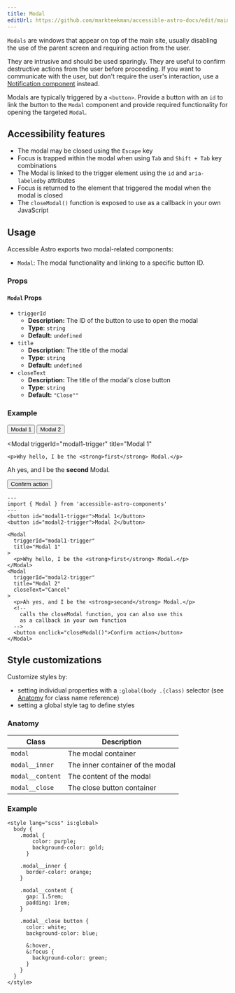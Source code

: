 ```yaml
---
title: Modal
editUrl: https://github.com/markteekman/accessible-astro-docs/edit/main/src/content/docs/components/modal.mdx
---
```



`Modals` are windows that appear on top of the main site, usually disabling the use of the parent screen and requiring action from the user.

They are intrusive and should be used sparingly. They are useful to confirm destructive actions from the user before proceeding. If you want to communicate with the user, but don't require the user's interaction, use a [Notification component](/components/notification) instead.

Modals are typically triggered by a `<button>`. Provide a button with an `id` to link the button to the `Modal` component and provide required functionality for opening the targeted `Modal`.

## Accessibility features
* The modal may be closed using the `Escape` key
* Focus is trapped within the modal when using `Tab` and `Shift + Tab` key combinations
* The Modal is linked to the trigger element using the `id` and `aria-labeledby` attributes
* Focus is returned to the element that triggered the modal when the modal is closed
* The `closeModal()` function is exposed to use as a callback in your own JavaScript

## Usage
Accessible Astro exports two modal-related components:
* `Modal`: The modal functionality and linking to a specific button ID.

### Props
#### `Modal` Props
* `triggerId`
  * **Description:** The ID of the button to use to open the modal
  * **Type**: `string`
  * **Default:** `undefined`
* `title`
  * **Description:** The title of the modal
  * **Type**: `string`
  * **Default:** `undefined`
* `closeText`
  * **Description:** The title of the modal's close button
  * **Type**: `string`
  * **Default:** `"Close""`

### Example

<NoStarlightStyles>
  <button id="modal1-trigger">Modal 1</button>
  <button id="modal2-trigger">Modal 2</button>

  <Modal
    triggerId="modal1-trigger"
    title="Modal 1"
  >
    <p>Why hello, I be the <strong>first</strong> Modal.</p>
  </Modal>
  <Modal
    triggerId="modal2-trigger"
    title="Modal 2"
    closeText="Cancel"
  >
    <p>Ah yes, and I be the <strong>second</strong> Modal.</p>
    <button onclick="closeModal()">Confirm action</button>
  </Modal>
</NoStarlightStyles>

```astro
---
import { Modal } from 'accessible-astro-components'
---
<button id="modal1-trigger">Modal 1</button>
<button id="modal2-trigger">Modal 2</button>

<Modal
  triggerId="modal1-trigger"
  title="Modal 1"
>
  <p>Why hello, I be the <strong>first</strong> Modal.</p>
</Modal>
<Modal
  triggerId="modal2-trigger"
  title="Modal 2"
  closeText="Cancel"
>
  <p>Ah yes, and I be the <strong>second</strong> Modal.</p>
  <!--
    calls the closeModal function, you can also use this
    as a callback in your own function
  -->
  <button onclick="closeModal()">Confirm action</button>
</Modal>
```

## Style customizations
Customize styles by:

* setting individual properties with a `:global(body .{class)` selector (see [Anatomy](#anatomy) for class name reference)
* setting a global style tag to define styles

### Anatomy
| Class | Description |
| --- | --- |
| `modal` | The modal container |
| `modal__inner` | The inner container of the modal |
| `modal__content` | The content of the modal |
| `modal__close` | The close button container |

### Example
```astro
<style lang="scss" is:global>
  body {
    .modal {
        color: purple;
        background-color: gold;
      }

    .modal__inner {
      border-color: orange;
    }

    .modal__content {
      gap: 1.5rem;
      padding: 1rem;
    }

    .modal__close button {
      color: white;
      background-color: blue;

      &:hover,
      &:focus {
        background-color: green;
      }
    }
  }
</style>
```